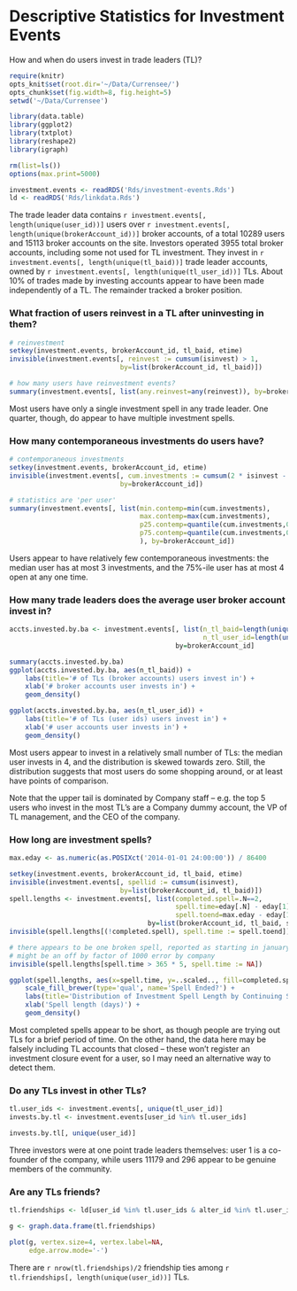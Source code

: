 # Descriptive Statistics for Investment Events

How and when do users invest in trade leaders (TL)?

```r
require(knitr)
opts_knit$set(root.dir='~/Data/Currensee/')
opts_chunk$set(fig.width=8, fig.height=5)
setwd('~/Data/Currensee')
```

```r
library(data.table)
library(ggplot2)
library(txtplot)
library(reshape2)
library(igraph)

rm(list=ls())
options(max.print=5000)

investment.events <- readRDS('Rds/investment-events.Rds')
ld <- readRDS('Rds/linkdata.Rds')

```

The trade leader data contains `r investment.events[, length(unique(user_id))]` users
over `r investment.events[, length(unique(brokerAccount_id))]` broker accounts,
of a total 10289 users and 15113 broker accounts on the site.
Investors operated 3955 total broker accounts, including some not used for TL investment.
They invest in `r investment.events[, length(unique(tl_baid))]` trade leader accounts,
owned by `r investment.events[, length(unique(tl_user_id))]` TLs.
About 10% of trades made by investing accounts appear to have been made
independently of a TL. The remainder tracked a broker position.


### What fraction of users reinvest in a TL after uninvesting in them?

```r
# reinvestment
setkey(investment.events, brokerAccount_id, tl_baid, etime)
invisible(investment.events[, reinvest := cumsum(isinvest) > 1,
                            by=list(brokerAccount_id, tl_baid)])

# how many users have reinvestment events?
summary(investment.events[, list(any.reinvest=any(reinvest)), by=brokerAccount_id])

```

Most users have only a single investment spell in any trade leader. One quarter, though,
do appear to have multiple investment spells.

### How many contemporaneous investments do users have?

```r
# contemporaneous investments
setkey(investment.events, brokerAccount_id, etime)
invisible(investment.events[, cum.investments := cumsum(2 * isinvest - 1),
                            by=brokerAccount_id])

# statistics are 'per user'
summary(investment.events[, list(min.contemp=min(cum.investments),
                                 max.contemp=max(cum.investments),
                                 p25.contemp=quantile(cum.investments,0.25),
                                 p75.contemp=quantile(cum.investments,0.75)
                                 ), by=brokerAccount_id])

```

Users appear to have relatively few contemporaneous investments:
the median user has at most 3 investments, and the 75%-ile user has at most 4
open at any one time.

### How many trade leaders does the average user broker account invest in?

```r
accts.invested.by.ba <- investment.events[, list(n_tl_baid=length(unique(tl_baid)),
                                                 n_tl_user_id=length(unique(tl_user_id))),
                                          by=brokerAccount_id]

summary(accts.invested.by.ba)
ggplot(accts.invested.by.ba, aes(n_tl_baid)) + 
    labs(title='# of TLs (broker accounts) users invest in') + 
    xlab('# broker accounts user invests in') +
    geom_density()

ggplot(accts.invested.by.ba, aes(n_tl_user_id)) + 
    labs(title='# of TLs (user ids) users invest in') + 
    xlab('# user accounts user invests in') +
    geom_density()

```

Most users appear to invest in a relatively small number of TLs:
the median user invests in 4, and the distribution is skewed towards zero.
Still, the distribution suggests that most users do some shopping around,
or at least have points of comparison.

Note that the upper tail is dominated by Company staff --
e.g. the top 5 users who invest in the most TL's are a Company dummy account,
the VP of TL management, and the CEO of the company.


### How long are investment spells?

```r
max.eday <- as.numeric(as.POSIXct('2014-01-01 24:00:00')) / 86400

setkey(investment.events, brokerAccount_id, tl_baid, etime)
invisible(investment.events[, spellid := cumsum(isinvest),
                            by=list(brokerAccount_id, tl_baid)])
spell.lengths <- investment.events[, list(completed.spell=.N==2,
                                          spell.time=eday[.N] - eday[1],
                                          spell.toend=max.eday - eday[1]),
                                   by=list(brokerAccount_id, tl_baid, spellid)]
invisible(spell.lengths[(!completed.spell), spell.time := spell.toend])

# there appears to be one broken spell, reported as starting in january 1970
# might be an off by factor of 1000 error by company
invisible(spell.lengths[spell.time > 365 * 5, spell.time := NA])

ggplot(spell.lengths, aes(x=spell.time, y=..scaled.., fill=completed.spell)) +
    scale_fill_brewer(type='qual', name='Spell Ended?') + 
    labs(title='Distribution of Investment Spell Length by Continuing Status') + 
    xlab('Spell length (days)') +
    geom_density()

```

Most completed spells appear to be short, as though people are trying out TLs 
for a brief period of time. On the other hand, the data here may be falsely 
including TL accounts that closed -- these won't register an investment closure
event for a user, so I may need an alternative way to detect them.


### Do any TLs invest in other TLs?

```r
tl.user_ids <- investment.events[, unique(tl_user_id)]
invests.by.tl <- investment.events[user_id %in% tl.user_ids]

invests.by.tl[, unique(user_id)]

```

Three investors were at one point trade leaders themselves:
user 1 is a co-founder of the company, while users 11179 and 296 appear to be
genuine members of the community.

### Are any TLs friends?

```r
tl.friendships <- ld[user_id %in% tl.user_ids & alter_id %in% tl.user_ids]

g <- graph.data.frame(tl.friendships)

plot(g, vertex.size=4, vertex.label=NA,
     edge.arrow.mode='-')

```

There are `r nrow(tl.friendships)/2` friendship ties among 
`r tl.friendships[, length(unique(user_id))]` TLs.


